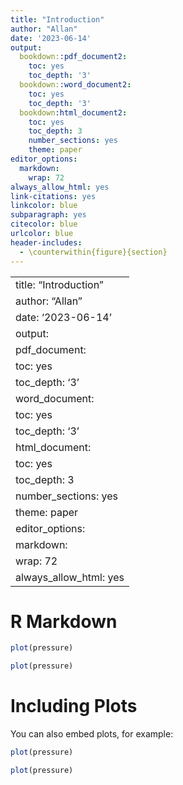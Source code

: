 ```yaml
---
title: "Introduction"
author: "Allan"
date: '2023-06-14'
output:
  bookdown::pdf_document2:
    toc: yes
    toc_depth: '3'
  bookdown::word_document2:
    toc: yes
    toc_depth: '3'
  bookdown:html_document2:
    toc: yes
    toc_depth: 3
    number_sections: yes
    theme: paper
editor_options:
  markdown:
    wrap: 72
always_allow_html: yes
link-citations: yes
linkcolor: blue
subparagraph: yes
citecolor: blue
urlcolor: blue
header-includes:
  - \counterwithin{figure}{section}
---
```



---
title: "Introduction"
author: "Allan"
date: '2023-06-14'
output:
  pdf_document:
    toc: yes
    toc_depth: '3'
  word_document:
    toc: yes
    toc_depth: '3'
  html_document:
    toc: yes
    toc_depth: 3
    number_sections: yes
    theme: paper
editor_options:
  markdown:
    wrap: 72
always_allow_html: yes
---

# R Markdown

```r
plot(pressure)
```

```r
plot(pressure)
```

# Including Plots

You can also embed plots, for example:

```r
plot(pressure)
```

```r
plot(pressure)
```
